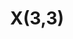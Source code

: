 ---
title: 'X(3,3)'
description: 'Mintlify gives you complete control over the look and feel of your documentation using the docs.json file'
icon: 'microchip'
---